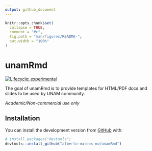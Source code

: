 ```yaml
---
output: github_document
---
```


<!-- README.md is generated from README.Rmd. Please edit that file -->

```r
knitr::opts_chunk$set(
  collapse = TRUE,
  comment = "#>",
  fig.path = "man/figures/README-",
  out.width = "100%"
)
```

# unamRmd

<!-- badges: start -->
[![Lifecycle: experimental](https://img.shields.io/badge/lifecycle-experimental-orange.svg)](https://www.tidyverse.org/lifecycle/#experimental)
<!-- badges: end -->

The goal of unamRmd is to provide templates for HTML/PDF docs and slides to be used by UNAM community.

_Academic/Non-commercial use only_

## Installation

You can install the development version from [GitHub](https://github.com/) with:

``` r
# install.packages("devtools")
devtools::install_github("alberto-mateos-mo/unamRmd")
```
